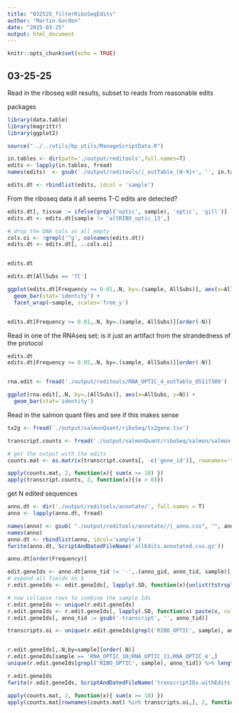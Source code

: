 ```yaml
---
title: "032525_filterRiboSeqEdits"
author: "Martin Gordon"
date: "2025-03-25"
output: html_document
---
```


```r
knitr::opts_chunk$set(echo = TRUE)
```

## 03-25-25
Read in the riboseq edit results, subset to reads from reasonable edits



packages

```r
library(data.table)
library(magrittr)
library(ggplot2)

source("../../utils/bp_utils/ManageScriptData.R")
```


```r
in.tables <- dir(path='./output/reditools',full.names=T)
edits <- lapply(in.tables, fread)
names(edits)  <- gsub('./output/reditools/|_outTable_[0-9]+', '', in.tables)

edits.dt <- rbindlist(edits, idcol = 'sample')
```


From the riboseq data it all seems T-C edits are detected?
```r
edits.dt[, tissue := ifelse(grepl('optic', sample), 'optic', 'gill')]
edits.dt <- edits.dt[sample != 'altRIBO_optic_13',]

# drop the DNA cols as all empty
cols.oi <- !grepl('^g', colnames(edits.dt))
edits.dt <- edits.dt[, ..cols.oi]


edits.dt

edits.dt[AllSubs == 'TC']

ggplot(edits.dt[Frequency >= 0.01,.N, by=.(sample, AllSubs)], aes(x=AllSubs, y=N)) +
  geom_bar(stat='identity') +
  facet_wrap(~sample, scales='free_y')


edits.dt[Frequency >= 0.01,.N, by=.(sample, AllSubs)][order(-N)]
```

Read in one of the RNAseq set; is it just an artifact from the strandedness of the protocol

```r
edits.dt
edits.dt[Frequency >= 0.05,.N, by=.(sample, AllSubs)][order(-N)]


rna.edit <- fread('./output/reditools/RNA_OPTIC_4_outTable_85117309')

ggplot(rna.edit[,.N, by=.(AllSubs)], aes(x=AllSubs, y=N)) +
  geom_bar(stat='identity')
```

Read in the salmon quant files and see if this makes sense

```r
tx2g <- fread('./output/salmonQuant/riboSeq/tx2gene.tsv')

transcript.counts <- fread('./output/salmonQuant/riboSeq/salmon/salmon.merged.transcript_counts.tsv')

# get the output with the edits
counts.mat <- as.matrix(transcript.counts[, -c('gene_id')], rownames='tx') 

apply(counts.mat, 2, function(x){ sum(x >= 10) })
apply(transcript.counts, 2, function(x){(x > 0)})
```

get N edited sequences 

```r
anno.dt <- dir('./output/reditools/annotate/', full.names = T)
anno <- lapply(anno.dt, fread)

names(anno) <- gsub( "./output/reditools/annotate//|_anno.csv", "", anno.dt)
names(anno)
anno.dt <- rbindlist(anno, idcol='sample')
fwrite(anno.dt, ScriptAndDatedFileName('allEdits.annotated.csv.gz'))

anno.dt[order(Frequency)]

edit.geneIds <- anno.dt[anno_tid != '-',.(anno_gid, anno_tid, sample)]
# expand all fields on $
r.edit.geneIds <- edit.geneIds[, lapply(.SD, function(x){unlist(tstrsplit(x, "[$]"))}), .SDcols = c("anno_gid", "anno_tid", "sample")]

# now collapse rows to combine the sample Ids
r.edit.geneIds <- unique(r.edit.geneIds)
r.edit.geneIds <- r.edit.geneIds[, lapply(.SD, function(x) paste(x, collapse=';')), .SDcols=c('sample'), by=.(anno_gid, anno_tid)]
r.edit.geneIds[, anno_tid := gsub('-transcript', '', anno_tid)]

transcripts.oi <- unique(r.edit.geneIds[grepl('RIBO_OPTIC', sample), anno_tid])


r.edit.geneIds[,.N,by=sample][order(-N)]
r.edit.geneIds[sample == 'RNA_OPTIC_10;RNA_OPTIC_11;RNA_OPTIC_4',]
unique(r.edit.geneIds[grepl('RIBO_OPTIC', sample), anno_tid]) %>% length()

r.edit.geneIds
fwrite(r.edit.geneIds, ScriptAndDatedFileName('transcriptIDs.withEdits.csv'))
```

```r
apply(counts.mat, 2, function(x){ sum(x >= 10) })
apply(counts.mat[rownames(counts.mat) %in% transcripts.oi,], 2, function(x){ sum(x >= 10) })
```

